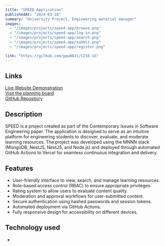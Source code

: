 ```yaml
---
title: "SPEED Application"
publishedAt: "2024-03-18"
summary: "University Project, Engineering material manager"
images:
  - "/images/projects/speed-app/browse.png"
  - "/images/projects/speed-app/log-in.png"
  - "/images/projects/speed-app/search.png"
  - "/images/projects/speed-app/submit.png"
  - "/images/projects/speed-app/register.png"

link: "https://github.com/ppw0021/CISE-1b"
---
```


## Links
[Live Website Demonstration](https://speedfrontend.vercel.app/)  
[Visit the planning board](https://trello.com/b/gEbIFOev/cise-1b)  
[GitHub Repository](https://github.com/ppw0021/CISE-1b)

## Description

SPEED is a project created as part of the Contemporary Issues in Software Engineering paper. The application is designed to serve as an intuitive platform for engineering students to discover, evaluate, and moderate learning resources. The project was developed using the MNNN stack (MongoDB, NestJS, NextJS, and Node.js) and deployed through automated GitHub Actions to Vercel for seamless continuous integration and delivery.

## Features

- User-friendly interface to view, search, and manage learning resources.
- Role-based access control (RBAC) to ensure appropriate privileges.
- Rating system to allow users to evaluate content quality.
- Moderation and approval workflows for user-submitted content.
- Secure authentication using hashed passwords and session tokens.
- Automated deployment via GitHub Actions.
- Fully responsive design for accessibility on different devices.

## Technology used
- 